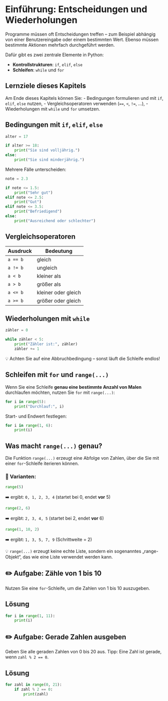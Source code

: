# Einführung: Entscheidungen und Wiederholungen

Programme müssen oft Entscheidungen treffen – zum Beispiel abhängig von einer Benutzereingabe oder einem bestimmten Wert. Ebenso müssen bestimmte Aktionen mehrfach durchgeführt werden.

Dafür gibt es zwei zentrale Elemente in Python:

- **Kontrollstrukturen**: `if`, `elif`, `else`
- **Schleifen**: `while` und `for`

## Lernziele dieses Kapitels

Am Ende dieses Kapitels können Sie:
- Bedingungen formulieren und mit `if`, `elif`, `else` nutzen,
- Vergleichsoperatoren verwenden (`==`, `<`, `!=`, …),
- Wiederholungen mit `while` und `for` umsetzen.

## Bedingungen mit `if`, `elif`, `else`

```python
alter = 17

if alter >= 18:
    print("Sie sind volljährig.")
else:
    print("Sie sind minderjährig.")
```

Mehrere Fälle unterscheiden:

```python
note = 2.3

if note <= 1.5:
    print("Sehr gut")
elif note <= 2.5:
    print("Gut")
elif note <= 3.5:
    print("Befriedigend")
else:
    print("Ausreichend oder schlechter")
```

## Vergleichsoperatoren

| Ausdruck | Bedeutung |
|----------|-----------|
| `a == b` | gleich |
| `a != b` | ungleich |
| `a < b`  | kleiner als |
| `a > b`  | größer als |
| `a <= b` | kleiner oder gleich |
| `a >= b` | größer oder gleich |

## Wiederholungen mit `while`

```python
zähler = 0

while zähler < 5:
    print("Zähler ist:", zähler)
    zähler += 1
```

💡 Achten Sie auf eine Abbruchbedingung – sonst läuft die Schleife endlos!

## Schleifen mit `for` und `range(...)`

Wenn Sie eine Schleife **genau eine bestimmte Anzahl von Malen** durchlaufen möchten, nutzen Sie `for` mit `range(...)`:

```python
for i in range(5):
    print("Durchlauf:", i)
```

Start- und Endwert festlegen:

```python
for i in range(1, 6):
    print(i)
```

## Was macht `range(...)` genau?

Die Funktion `range(...)` erzeugt eine Abfolge von Zahlen, über die Sie mit einer `for`-Schleife iterieren können.

### 🔢 Varianten:

```python
range(5)
```
➡️ ergibt: `0, 1, 2, 3, 4` (startet bei 0, endet **vor** 5)

```python
range(2, 6)
```
➡️ ergibt: `2, 3, 4, 5` (startet bei 2, endet **vor** 6)

```python
range(1, 10, 2)
```
➡️ ergibt: `1, 3, 5, 7, 9` (Schrittweite = 2)

💡 `range(...)` erzeugt keine echte Liste, sondern ein sogenanntes „range-Objekt“, das wie eine Liste verwendet werden kann.

::: {.callout-tip collapse="true"}
## ✏️ Aufgabe: Zähle von 1 bis 10

Nutzen Sie eine `for`-Schleife, um die Zahlen von 1 bis 10 auszugeben.

::: {.callout-caution icon="false" collapse="true"}
## Lösung
```python
for i in range(1, 11):
    print(i)
```
:::
:::

::: {.callout-tip collapse="true"}
## ✏️ Aufgabe: Gerade Zahlen ausgeben

Geben Sie alle geraden Zahlen von 0 bis 20 aus. Tipp: Eine Zahl ist gerade, wenn `zahl % 2 == 0`.

::: {.callout-caution icon="false" collapse="true"}
## Lösung
```python
for zahl in range(0, 21):
    if zahl % 2 == 0:
        print(zahl)
```
:::
:::






